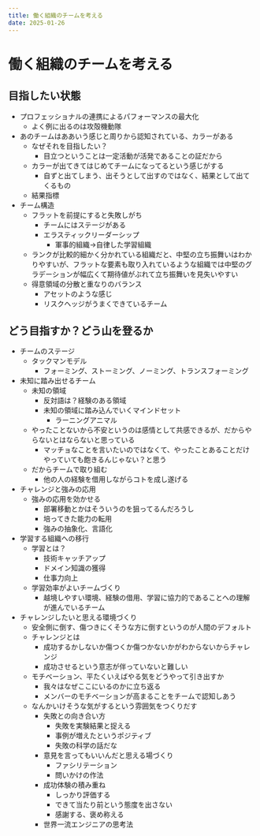 ```yaml
---
title: 働く組織のチームを考える
date: 2025-01-26
---
```


# 働く組織のチームを考える

## 目指したい状態

- プロフェッショナルの連携によるパフォーマンスの最大化
	- よく例に出るのは攻殻機動隊
- あのチームはああいう感じと周りから認知されている、カラーがある
	- なぜそれを目指したい？
		- 目立つということは一定活動が活発であることの証だから
	- カラーが出てきてはじめてチームになってるという感じがする
		- 自ずと出てしまう、出そうとして出すのではなく、結果として出てくるもの
	- 結果指標
- チーム構造
	- フラットを前提にすると失敗しがち
		- チームにはステージがある
		- エラスティックリーダーシップ
			- 軍事的組織→自律した学習組織
	- ランクが比較的細かく分かれている組織だと、中堅の立ち振舞いはわかりやすいが、フラットな要素も取り入れているような組織では中堅のグラデーションが幅広くて期待値がぶれて立ち振舞いを見失いやすい
	- 得意領域の分散と重なりのバランス
		- アセットのような感じ
		- リスクヘッジがうまくできているチーム

## どう目指すか？どう山を登るか

- チームのステージ
	- タックマンモデル
		- フォーミング、ストーミング、ノーミング、トランスフォーミング
- 未知に踏み出せるチーム
	- 未知の領域
		- 反対語は？経験のある領域
		- 未知の領域に踏み込んでいくマインドセット
			- ラーニングアニマル
	- やったことないから不安というのは感情として共感できるが、だからやらないとはならないと思っている
		- マッチョなことを言いたいのではなくて、やったことあることだけやっていても飽きるんじゃない？と思う
	- だからチームで取り組む
		- 他の人の経験を借用しながらコトを成し遂げる
- チャレンジと強みの応用
	- 強みの応用を効かせる
		- 部署移動とかはそういうのを狙ってるんだろうし
		- 培ってきた能力の転用
		- 強みの抽象化、言語化
- 学習する組織への移行
	- 学習とは？
		- 技術キャッチアップ
		- ドメイン知識の獲得
		- 仕事力向上
	- 学習効率がよいチームづくり
		- 越境しやすい環境、経験の借用、学習に協力的であることへの理解が進んでいるチーム
- チャレンジしたいと思える環境づくり
	- 安全側に倒す、傷つきにくそうな方に倒すというのが人間のデフォルト
	- チャレンジとは
		- 成功するかしないか傷つくか傷つかないかがわからないからチャレンジ
		- 成功させるという意志が伴っていないと難しい
	- モチベーション、平たくいえばやる気をどうやって引き出すか
		- 我々はなぜここにいるのかに立ち返る
		- メンバーのモチベーションが高まることをチームで認知しあう
	- なんかいけそうな気がするという雰囲気をつくりだす
		- 失敗との向き合い方
			- 失敗を実験結果と捉える
			- 事例が増えたというポジティブ
			- 失敗の科学の話だな
		- 意見を言ってもいいんだと思える場づくり
			- ファシリテーション
			- 問いかけの作法
		- 成功体験の積み重ね
			- しっかり評価する
			- できて当たり前という態度を出さない
			- 感謝する、褒め称える
		- 世界一流エンジニアの思考法
